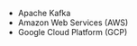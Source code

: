 
<Title text="Lifelong Learning" >Continuing Professional Development</Title>

- <GatsbyLink to="/lifelong-learning/kafka">Apache Kafka</GatsbyLink>
- <GatsbyLink to="/lifelong-learning/aws">Amazon Web Services (AWS)</GatsbyLink>
- <GatsbyLink to="/lifelong-learning/gcp">Google Cloud Platform (GCP)</GatsbyLink>

